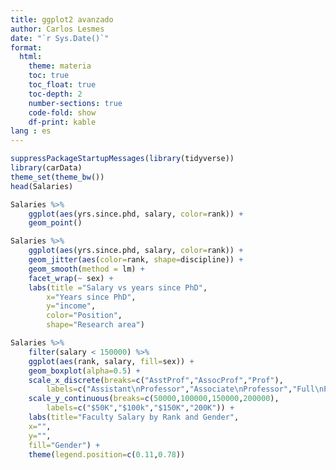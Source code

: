 ```yaml
---
title: ggplot2 avanzado
author: Carlos Lesmes
date: "`r Sys.Date()`"
format:
  html:
    theme: materia
    toc: true
    toc_float: true
    toc-depth: 2
    number-sections: true
    code-fold: show
    df-print: kable
lang : es
---
```


```r
suppressPackageStartupMessages(library(tidyverse))
library(carData)
theme_set(theme_bw())
head(Salaries)
```

```r
Salaries %>%
    ggplot(aes(yrs.since.phd, salary, color=rank)) +
    geom_point()
```

```r
Salaries %>%
    ggplot(aes(yrs.since.phd, salary, color=rank)) +
    geom_jitter(aes(color=rank, shape=discipline)) +
    geom_smooth(method = lm) +
    facet_wrap(~ sex) +
    labs(title ="Salary vs years since PhD",
        x="Years since PhD",
        y="income",
        color="Position",
        shape="Research area")
```

```r
Salaries %>%
    filter(salary < 150000) %>%
    ggplot(aes(rank, salary, fill=sex)) +
    geom_boxplot(alpha=0.5) +
    scale_x_discrete(breaks=c("AsstProf","AssocProf","Prof"),
        labels=c("Assistant\nProfessor","Associate\nProfessor","Full\nProfessor")) +
    scale_y_continuous(breaks=c(50000,100000,150000,200000),
        labels=c("$50K","$100k","$150K","200K")) +
    labs(title="Faculty Salary by Rank and Gender",
    x="",
    y="",
    fill="Gender") +
    theme(legend.position=c(0.11,0.78))
```

